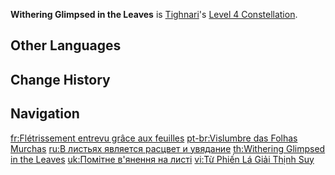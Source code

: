 {{Constellation Infobox
|image         = Constellation Withering Glimpsed in the Leaves.png
|character     = Tighnari
|level         = 4
|description   = When [[Fashioner's Tanglevine Shaft]] is unleashed, all nearby party members gain 60 [[Elemental Mastery]] for 8s. If the Fashioner's Tanglevine Shaft triggers a [[Burning]], [[Bloom]], [[Quicken]], or [[Spread]] reaction, their Elemental Mastery will be further increased by 60. This latter case will also refresh the buff state's duration.
|utility1      = Elemental Reaction Dependent
|utility2      = Elemental Mastery
}}
'''Withering Glimpsed in the Leaves''' is [[Tighnari]]'s [[Level 4 Constellation]].

==Other Languages==
{{Other Languages
|en      = Withering Glimpsed in the Leaves
|zhs     = 由片叶管窥枯荣
|zhs_rm  = Yóu Piànyè Guǎnkuī Kūróng
|zht     = 由片葉管窺枯榮
|zht_rm  = Yóu Piànyè Guǎnkuī Kūróng
|zh_tl   = 
|ja      = 葉から垣間見る盛衰
|ja_rm   = Ha kara Kaima-miru Seisui
|ja_tl   = Vicissitudes Glimpsed in the Leaves
|ko      = 잎새에서 엿본 성쇠
|ko_rm   = Ipsaeeseo Yeotbon Seongsoe
|ko_tl   = Vicissitudes Glimpsed in the Leaves
|es      = Hojas marchitas
|es_tl   = Wilted Leaves
|fr      = Flétrissement entrevu grâce aux feuilles
|fr_tl   = Withering Glimpsed Thanks to the Leaves
|ru      = В листьях является расцвет и увядание
|ru_tl   = Blooming and Withering Are in the Leaves
|th      = Withering Glimpsed in the Leaves
|vi      = Từ Phiến Lá Giải Thịnh Suy
|vi_tl   = 
|de      = Blätter bezeugen das Auf und Ab
|de_tl   = Leaves Testify the Ups and Downs
|id      = Withering Glimpsed in the Leaves
|pt      = Vislumbre das Folhas Murchas
|pt_tl   = Glimpse of the Wilted Leaves
|tr      = Yapraklardaki Solgunluk
|tr_tl   = 
|it      = Avvizzimento intravisto nelle foglie
|it_tl   = Withering Glimpsed in the Leaves
}}

==Change History==
{{Change History|3.0}}

==Navigation==
{{Talent Navbox|Tighnari}}

[[fr:Flétrissement entrevu grâce aux feuilles]]
[[pt-br:Vislumbre das Folhas Murchas]]
[[ru:В листьях является расцвет и увядание]]
[[th:Withering Glimpsed in the Leaves]]
[[uk:Помітне в'янення на листі]]
[[vi:Từ Phiến Lá Giải Thịnh Suy]]